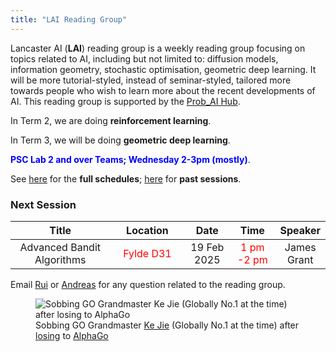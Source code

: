```yaml
---
title: "LAI Reading Group"
---
```


Lancaster AI (**LAI**) reading group is a weekly reading group focusing on topics related to AI, including but not limited to: diffusion models, information geometry, stochastic optimisation, geometric deep learning. It will be more tutorial-styled, instead of seminar-styled, tailored more towards people who wish to learn more about the recent developments of AI. This reading group is supported by the [Prob_AI Hub](https://www.probai.uk/).

In Term 2, we are doing **reinforcement learning**.

In Term 3, we will be doing **geometric deep learning**. 

<span style="color:Blue">**PSC Lab 2 and over Teams; Wednesday 2-3pm (mostly)**</span>.

See [here](./schedule.html) for the **full schedules**; [here](./past.html) for **past sessions**. 

### Next Session

| Title | Location | Date | Time | Speaker |
|:---------:|:------:|:---:|:---:|:-:|
| Advanced Bandit Algorithms      | <span style="color:Red">Fylde D31</span>   | 19 Feb 2025 |    <span style="color:Red">1 pm -2 pm</span>   |  James Grant    |


Email [Rui](mailto:r.zhang26@lancaster.ac.uk) or [Andreas](mailto:a.makris@lancaster.ac.uk) for any question related to the reading group.

![Sobbing GO Grandmaster [Ke Jie](https://en.wikipedia.org/wiki/Ke_Jie) (Globally No.1 at the time) after [losing](https://en.wikipedia.org/wiki/AlphaGo_versus_Ke_Jie) to [AlphaGo](https://en.wikipedia.org/wiki/AlphaGo)](./kejie.jpg)